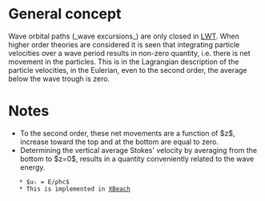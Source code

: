 = General concept =
Wave orbital paths (_wave excursions_) are only closed in [[LWT]]. When higher order theories are considered it is seen that integrating particle velocities over a wave period results in non-zero quantity, i.e. there is net movement in the particles. This is in the Lagrangian description of the particle velocities, in the Eulerian, even to the second order, the average below the wave trough is zero.

= Notes =
* To the second order, these net movements are a function of $z$, increase toward the top and at the bottom are equal to zero.
* Determining the vertical average Stokes' velocity by averaging from the bottom to $z=0$, results in a quantity conveniently related to the wave energy.
	* $uₗ = E/ρhc$
	* This is implemented in [[XBeach]]

